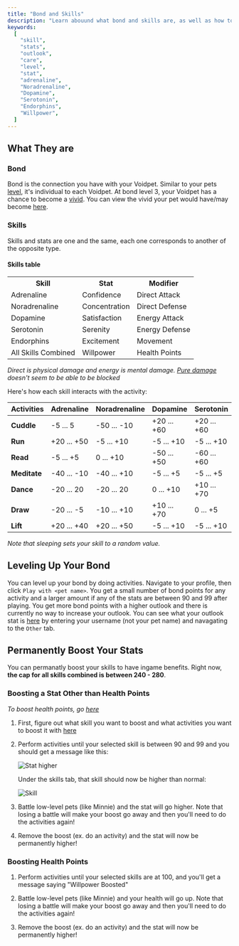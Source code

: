 ```yaml
---
title: "Bond and Skills"
description: "Learn abouund what bond and skills are, as well as how to increase them."
keywords:
  [
    "skill",
    "stats",
    "outlook",
    "care",
    "level",
    "stat",
    "adrenaline",
    "Noradrenaline",
    "Dopamine",
    "Serotonin",
    "Endorphins",
    "Willpower",
  ]
---
```


## What They are

### Bond

Bond is the connection you have with your Voidpet. Similar to your pets [level](/leveling), it's individual to each Voidpet. At bond level 3, your Voidpet has a chance to become a [vivid](/vivids). You can view the vivid your pet would have/may become [here](https://voidpet.io/).

### Skills

Skills and stats are one and the same, each one corresponds to another of the opposite type.

#### Skills table

<table>
  <tr>
    <th>Skill</th>
    <th>Stat</th>
    <th>Modifier</th>
  </tr>
  <tr>
    <td>Adrenaline</td>
    <td>Confidence</td>
    <td>Direct Attack</td>
  </tr>
  <tr>
    <td>Noradrenaline</td>
    <td>Concentration</td>
    <td>Direct Defense</td>
  </tr>
  <tr>
    <td>Dopamine</td>
    <td>Satisfaction</td>
    <td>Energy Attack</td>
  </tr>
  <tr>
    <td>Serotonin</td>
    <td>Serenity</td>
    <td>Energy Defense</td>
  </tr>
  <tr>
    <td>Endorphins</td>
    <td>Excitement</td>
    <td>Movement</td>
  </tr>
  <tr>
    <td>All Skills Combined</td>
    <td>Willpower</td>
    <td>Health Points</td>
  </tr>
</table>

_Direct is physical damage and energy is mental damage. [Pure damage](/attacking#pure-damage) doesn't seem to be able to be blocked_

Here's how each skill interacts with the activity:

| Activities | Adrenaline | Noradrenaline | Dopamine | Serotonin | Endorphins |
|---|---|---|---|---|---|
| **Cuddle** | -5 ... 5 | -50 ... -10 | +20 ... +60 | +20 ... +60 | 0 ... 10 |
| **Run** | +20 ... +50 | -5 ... +10 | -5 ... +10 | -5 ... +10 | +10 ... +50 |
| **Read** | -5 ... +5 | 0 ... +10 | -50 ... +50 | -60 ... +60 | -30 ... +10 |
| **Meditate** | -40 ... -10 | -40 ... +10 | -5 ... +5 | -5 ... +5 | -5 ... +5 |
| **Dance** | -20 ... 20 | -20 ... 20 | 0 ... +10 | +10 ... +70 | 0 ... +20 |
| **Draw** | -20 ... -5 | -10 ... +10 | +10 ... +70 | 0 ... +5 | -10 ... 0 |
| **Lift** | +20 ... +40 | +20 ... +50 | -5 ... +10 | -5 ... +10 | +5 ... +20 |

_Note that sleeping sets your skill to a random value._

## Leveling Up Your Bond

You can level up your bond by doing activities. Navigate to your profile, then click `Play with <pet name>`. You get a small number of bond points for any activity and a larger amount if any of the stats are between 90 and 99 after playing. You get more bond points with a higher outlook and there is currently no way to increase your outlook. You can see what your outlook stat is [here](https://voidpet.io/explorer/) by entering your username (not your pet name) and navagating to the `Other` tab.

## Permanently Boost Your Stats

You can permanatly boost your skills to have ingame benefits. Right now, **the cap for all skills combined is between 240 - 280**.

### Boosting a Stat Other than Health Points

_To boost health points, go [here](#boosting-health-points)_

1. First, figure out what skill you want to boost and what activities you want to boost it with [here](#skills)

2. Perform activities until your selected skill is between 90 and 99 and you should get a message like this:

   ![Stat higher](/wiki/stat-higher.png)

   Under the skills tab, that skill should now be higher than normal:

   ![Skill](/wiki/skill-boosted.png)

3. Battle low-level pets (like Minnie) and the stat will go higher. Note that losing a battle will make your boost go away and then you'll need to do the activities again!

4. Remove the boost (ex. do an activity) and the stat will now be permanently higher!

### Boosting Health Points

1. Perform activities until your selected skills are at 100, and you'll get a message saying "Willpower Boosted"

2. Battle low-level pets (like Minnie) and your health will go up. Note that losing a battle will make your boost go away and then you'll need to do the activities again!

3. Remove the boost (ex. do an activity) and the stat will now be permanently higher!
